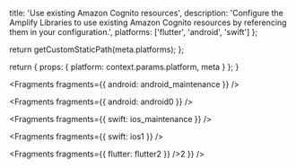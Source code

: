 
  title: 'Use existing Amazon Cognito resources',
  description:
    'Configure the Amplify Libraries to use existing Amazon Cognito resources by referencing them in your configuration.',
  platforms: ['flutter', 'android', 'swift']
};

  return getCustomStaticPath(meta.platforms);
};

  return {
    props: {
      platform: context.params.platform,
      meta
    }
  };
}


<Fragments fragments={{ android: android_maintenance }} />


<Fragments fragments={{ android: android0 }} />


<Fragments fragments={{ swift: ios_maintenance }} />


<Fragments fragments={{ swift: ios1 }} />


<Fragments fragments={{ flutter: flutter2 }} />2 }} />
